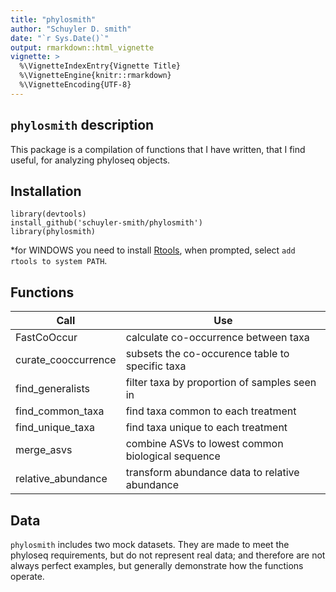 ```yaml
---
title: "phylosmith"
author: "Schuyler D. smith"
date: "`r Sys.Date()`"
output: rmarkdown::html_vignette
vignette: >
  %\VignetteIndexEntry{Vignette Title}
  %\VignetteEngine{knitr::rmarkdown}
  %\VignetteEncoding{UTF-8}
---
```


## `phylosmith` description

This package is a compilation of functions that I have written, that I find useful, for analyzing phyloseq objects.

## Installation

```
library(devtools)
install_github('schuyler-smith/phylosmith')
library(phylosmith)
```

\*for WINDOWS you need to install <a href="https://cran.r-project.org/bin/windows/Rtools/" target="_blank" >Rtools</a>, when prompted, select `add rtools to system PATH`.

## Functions

Call			 | Use
---------------- | ------------------------------------------------
FastCoOccur      | calculate co-occurrence between taxa
curate_cooccurrence | subsets the co-occurence table to specific taxa
find_generalists | filter taxa by proportion of samples seen in
find_common_taxa | find taxa common to each treatment
find_unique_taxa | find taxa unique to each treatment
merge_asvs       | combine ASVs to lowest common biological sequence
relative_abundance | transform abundance data to relative abundance

## Data

`phylosmith` includes two mock datasets. They are made to meet the phyloseq requirements, but do not represent real data; and therefore are not always perfect examples, but generally demonstrate how the functions operate.